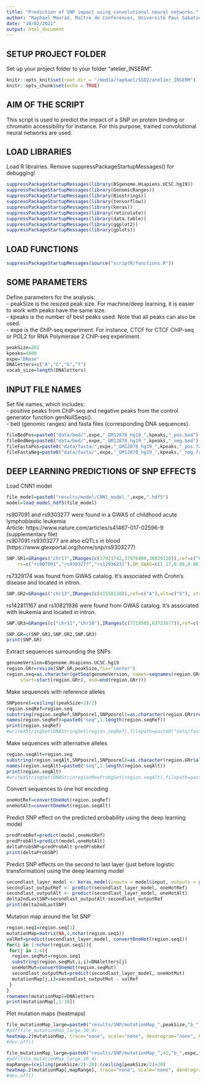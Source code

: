 ```yaml
---
title: "Prediction of SNP impact using convolutional neural networks."
author: "Raphael Mourad, Maître de Conférences, Université Paul Sabatier"
date: "10/02/2021"
output: html_document
---
```


## SETUP PROJECT FOLDER

Set up your project folder to your folder "atelier_INSERM".
```r
knitr::opts_knit$set(root.dir = "/media/raphael/SSD2/atelier_INSERM")
knitr::opts_chunk$set(echo = TRUE)
```

## AIM OF THE SCRIPT

This script is used to predict the impact of a SNP on protein binding or chromatin accessibility for instance. For this purpose, trained convolutional neural networks are used.

## LOAD LIBRARIES

Load R librairies.
Remove suppressPackageStartupMessages() for debugging!
```r
suppressPackageStartupMessages(library(BSgenome.Hsapiens.UCSC.hg19))
suppressPackageStartupMessages(library(GenomicRanges))
suppressPackageStartupMessages(library(Biostrings))
suppressPackageStartupMessages(library(tensorflow))
suppressPackageStartupMessages(library(keras))
suppressPackageStartupMessages(library(reticulate))
suppressPackageStartupMessages(library(data.table))
suppressPackageStartupMessages(library(ggplot2))
suppressPackageStartupMessages(library(gplots))
```

## LOAD FUNCTIONS

```r
suppressPackageStartupMessages(source("scriptR/functions.R"))
```

## SOME PARAMETERS

Define parameters for the analysis:  
- peakSize is the resized peak size. For machine/deep learning, it is easier to work with peaks have the same size.  
- kpeaks is the number of best peaks used. Note that all peaks can also be used.  
- expe is the ChIP-seq experiment. For instance, CTCF for CTCF ChIP-seq or POL2 for RNA Polymerase 2 ChIP-seq experiment. 
```r
peakSize=201
kpeaks=4000
expe="DNase"
DNAletters=c("A","C","G","T")
vocab_size=length(DNAletters)
```

## INPUT FILE NAMES

Set file names, which includes:  
- positive peaks from ChIP-seq and negative peaks from the control generator function genNullSeqs().  
- bed (genomic ranges) and fasta files (corresponding DNA sequences).
```r
fileBedPos=paste0("data/bed/",expe,"_GM12878_hg19_",kpeaks,"_pos.bed")
fileBedNeg=paste0("data/bed/",expe,"_GM12878_hg19_",kpeaks,"_neg.bed")
fileFastaPos=paste0("data/fasta/",expe,"_GM12878_hg19_",kpeaks,"_pos.fa")
fileFastaNeg=paste0("data/fasta/",expe,"_GM12878_hg19_",kpeaks,"_neg.fa")
```

## DEEP LEARNING PREDICTIONS OF SNP EFFECTS

Load CNN1 model
```r
file_model=paste0("results/model/CNN1_model_",expe,".hdf5")
model=load_model_hdf5(file_model)
```

rs907091 and rs9303277 were found in a GWAS of childhood acute lymphoblastic leukemia  
Article: https://www.nature.com/articles/s41467-017-02596-9 (supplementary file)  
rs907091 rs9303277 are also eQTLs in blood (https://www.gtexportal.org/home/snp/rs9303277)  
```r
SNP.GR1=GRanges("chr17",IRanges(c(37921742,37976469,38029120)),ref=c("C","C","C"),alt=c("T","T","G"),strand='+',
	rs=c("rs907091","rs9303277","rs12936231"),OR_GWAS=c(1.17,0.86,0.86), Effect_eQTL=c(0.32,-0.33,-0.34))
```

rs7329174 was found from GWAS catalog. It's associated with Crohn's disease and located in intron.
```r
SNP.GR2=GRanges("chr13",IRanges(c(41558110)),ref=c("A"),alt=c("G"), strand='+', rs=c(" rs7329174"),OR_GWAS=c(1.27))
```

rs142811167 and rs10821936 were found from GWAS catalog. It's associated with leukemia and located in intron.
```r
SNP.GR3=GRanges(c("chr11","chr10"),IRanges(c(7719585,63723577)),ref=c("C","T"),alt=c("T","C"), strand='+', rs=c("rs142811167","rs10821936"),OR_GWAS=c(87,1.8))
```
```r
SNP.GR=c(SNP.GR1,SNP.GR2,SNP.GR3)
print(SNP.GR)
```

Extract sequences surrounding the SNPs
```r
genomeVersion=BSgenome.Hsapiens.UCSC.hg19
region.GRr=resize(SNP.GR,peakSize,fix="center")
region.seq=as.character(getSeq(genomeVersion, names=seqnames(region.GRr),
     start=start(region.GRr), end=end(region.GRr)))
```

Make sequences with reference alleles
```r
SNPposrel=ceiling((peakSize+1)/2)
region.seqRef=region.seq
substring(region.seqRef,SNPposrel,SNPposrel)=as.character(region.GRr$ref)
names(region.seqRef)=paste0("seq",1:length(region.seqRef))
print(region.seqRef)
#writeXStringSet(DNAStringSet(region.seqRef),filepath=paste0("data/fasta/sequences_SNPref_hg19.fa"))
```

Make sequences with alternative alleles
```r
region.seqAlt=region.seq
substring(region.seqAlt,SNPposrel,SNPposrel)=as.character(region.GRr$alt)
names(region.seqAlt)=paste0("seq",1:length(region.seqAlt))
print(region.seqAlt)
#writeXStringSet(DNAStrinregionMaxProbgSet(region.seqAlt),filepath=paste0(pathfasta,"/sequences_SNPalt_hg19.fa"))
```

Convert sequences to one hot encoding
```r
oneHotRef=convertOneHot(region.seqRef)
oneHotAlt=convertOneHot(region.seqAlt)
```

Predict SNP effect on the predicted probability using the deep learning model
```r
predProbRef=predict(model,oneHotRef)
predProbAlt=predict(model,oneHotAlt)
deltaProbSNP=predProbAlt-predProbRef
print(deltaProbSNP)
```

Predict SNP effects on the second to last layer (just before logistic transformation) using the deep learning model
```r
secondlast_layer_model <- keras_model(inputs = model$input, outputs = get_layer(model, '2ndlastlayer_cnn1')$output)
secondlast_outputRef <- predict(secondlast_layer_model, oneHotRef)
secondlast_outputAlt <- predict(secondlast_layer_model, oneHotAlt)
delta2ndLastSNP=secondlast_outputAlt-secondlast_outputRef
print(delta2ndLastSNP)
```

Mutation map around the 1st SNP
```r
region.seq1=region.seq[1]
mutationMap=matrix(NA,4,nchar(region.seq1))
valRef=predict(secondlast_layer_model, convertOneHot(region.seq1))
for(i in 1:nchar(region.seq1)){
 for(j in 1:4){
  region.seqMut=region.seq1
  substring(region.seqMut,i,i)=DNAletters[j]
  oneHotMut=convertOneHot(region.seqMut)
  secondlast_outputMut=predict(secondlast_layer_model, oneHotMut)
  mutationMap[j,i]=secondlast_outputMut - valRef
 }
}
rownames(mutationMap)=DNAletters
print(mutationMap[,1:10])
```

Plot mutation maps (heatmaps)
```r
file_mutationMap_large=paste0("results/SNP/mutationMap_",peakSize,"b_",expe,".pdf")
#pdf(file_mutationMap_large,30,4)
heatmap.2(mutationMap, trace="none", scale="none", dendrogram="none", Rowv=FALSE, Colv=FALSE, col=colorRampPalette(colors = c("blue","white","red")))
#dev.off()

file_mutationMap_large=paste0("results/SNP/mutationMap_",41,"b_",expe,".pdf")
#pdf(file_mutationMap_large,10,4)
mapRange=(ceiling(peakSize/2)-20):(ceiling(peakSize/2)+20)
heatmap.2(mutationMap[,mapRange], trace="none", scale="none", dendrogram="none", Rowv=FALSE, Colv=FALSE, col=colorRampPalette(colors = c("blue","white","red")))
#dev.off()
```





